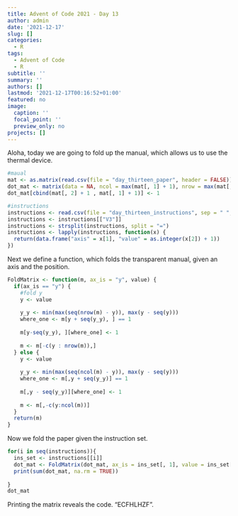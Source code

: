 ```yaml
---
title: Advent of Code 2021 - Day 13
author: admin
date: '2021-12-17'
slug: []
categories:
  - R
tags:
  - Advent of Code
  - R
subtitle: ''
summary: ''
authors: []
lastmod: '2021-12-17T00:16:52+01:00'
featured: no
image:
  caption: ''
  focal_point: ''
  preview_only: no
projects: []
---
```


Aloha, today we are going to fold up the manual, which allows us to use the thermal device.

```r
#maual
mat <- as.matrix(read.csv(file = "day_thirteen_paper", header = FALSE))
dot_mat <- matrix(data = NA, ncol = max(mat[, 1] + 1), nrow = max(mat[, 2] + 1))
dot_mat[cbind(mat[, 2] + 1 , mat[, 1] + 1)] <- 1

#instructions
instructions <- read.csv(file = "day_thirteen_instructions", sep = " ", header = FALSE)
instructions <- instructions[["V3"]]
instructions <- strsplit(instructions, split = "=")
instructions <- lapply(instructions, function(x) {
  return(data.frame("axis" = x[1], "value" = as.integer(x[2]) + 1))
})

```

Next we define a function, which folds the transparent manual, given an axis and the position.

```r
FoldMatrix <- function(m, ax_is = "y", value) {
  if(ax_is == "y") {
    #fold y
    y <- value
    
    y_y <- min(max(seq(nrow(m) - y)), max(y - seq(y)))
    where_one <- m[y + seq(y_y), ] == 1 
    
    m[y-seq(y_y), ][where_one] <- 1
    
    m <- m[-c(y : nrow(m)),]
  } else {
    y <- value
    
    y_y <- min(max(seq(ncol(m) - y)), max(y - seq(y)))
    where_one <- m[,y + seq(y_y)] == 1 
    
    m[,y - seq(y_y)][where_one] <- 1
    
    m <- m[,-c(y:ncol(m))]
  }
  return(m)
}
```

Now we fold the paper given the instruction set.

```r
for(i in seq(instructions)){
  ins_set <- instructions[[i]]
  dot_mat <- FoldMatrix(dot_mat, ax_is = ins_set[, 1], value = ins_set[, 2])
  print(sum(dot_mat, na.rm = TRUE))
  
}
dot_mat
```

Printing the matrix reveals the code. "ECFHLHZF".

